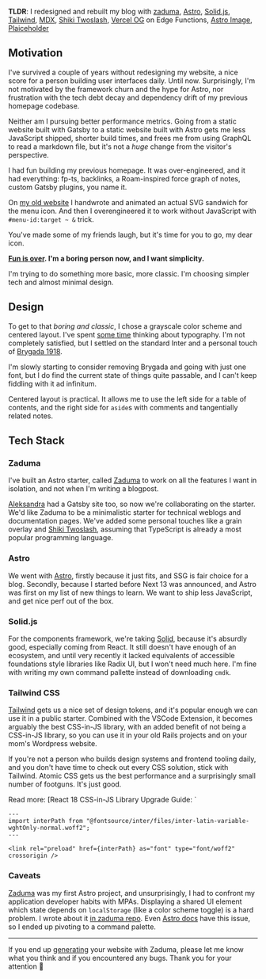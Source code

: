 <div class="full-w-child">

**TLDR**: I redesigned and rebuilt my blog with [zaduma], [Astro],
[Solid.js][solid], [Tailwind], [MDX], [Shiki Twoslash][shiki-twoslash], [Vercel
OG][vercel-og] on Edge Functions, [Astro Image][astro-image], [Plaiceholder]

</div>

[zaduma]: https://github.com/hasparus/zaduma
[astro]: https://astro.build/
[solid]: https://www.solidjs.com/
[tailwind]: https://tailwindcss.com/
[mdx]: https://mdxjs.com/
[shiki-twoslash]: https://shikijs.github.io/twoslash/
[vercel-og]:
  https://vercel.com/docs/concepts/functions/edge-functions/og-image-generation
[astro-image]: https://docs.astro.build/en/guides/integrations-guide/image/
[plaiceholder]: https://plaiceholder.co/

## Motivation

I've survived a couple of years without redesigning my website, a nice score for
a person building user interfaces daily. Until now. Surprisingly, I'm not
motivated by the framework churn and the hype for Astro, nor frustration with
the tech debt decay and dependency drift of my previous homepage codebase.

Neither am I pursuing better performance metrics. Going from a static website
built with Gatsby to a static website built with Astro gets me less JavaScript
shipped, shorter build times, and frees me from using GraphQL to read a markdown
file, but it's not a _huge_ change from the visitor's perspective.

I had fun building my previous homepage. It was over-engineered, and it had
everything: fp-ts, backlinks, a Roam-inspired force graph of notes, custom
Gatsby plugins, you name it.

On [my old website](https://old-hasparus.netlify.app/) I handwrote and animated
an actual SVG sandwich for the menu icon. And then I overengineered it to work
without JavaScript with `#menu-id:target ~ &` trick.


<aside>
  You've made some of my friends laugh, but it's time for you to go, my dear
  icon.
  <Hamburger style="margin-top: 4px" />
</aside>

**[Fun is over](/posts/2022-and-change.mdx). I'm a boring person now, and I want
simplicity.**

I'm trying to do something more basic, more classic. I'm choosing simpler tech
and almost minimal design.

## Design

To get to that _boring and classic_, I chose a grayscale color scheme and
centered layout. I've spent
[some time](https://twitter.com/darylginn/status/1620371874609008640?s=20&t=pwuhIlc1LPfcH4K_xarZkg)
thinking about typography. I'm not completely satisfied, but I settled on the
standard Inter and a personal touch of
[Brygada 1918](https://fonts.google.com/specimen/Brygada+1918).

I'm slowly starting to consider removing Brygada and going with just one font,
but I do find the current state of things quite passable, and I can't keep
fiddling with it ad infinitum.

Centered layout is practical. It allows me to use the left side for a table of
contents, and the right side for `aside`s with comments and tangentially related
notes.

## Tech Stack

### Zaduma

I've built an Astro starter, called [Zaduma] to work on all the features I want
in isolation, and not when I'm writing a blogpost.

[Aleksandra] had a Gatsby site too, so now we're collaborating on the starter.
We'd like Zaduma to be a minimalistic starter for technical weblogs and
documentation pages. We've added some personal touches like a grain overlay and
[Shiki Twoslash][shiki-twoslash], assuming that TypeScript is already a most
popular programming language.

[aleksandra]: https://aleksandra.codes

### Astro

We went with [Astro], firstly because it just fits, and SSG is fair choice for a
blog. Secondly, because I started before Next 13 was announced, and Astro was
first on my list of new things to learn. We want to ship less JavaScript, and
get nice perf out of the box.

### Solid.js

For the components framework, we're taking [Solid], because it's absurdly good,
especially coming from React. It still doesn't have enough of an ecosystem, and
until very recently it lacked equivalents of accessible foundations style
libraries like Radix UI, but I won't need much here. I'm fine with writing my
own command pallette instead of downloading `cmdk`.

### Tailwind CSS

[Tailwind] gets us a nice set of design tokens, and it's popular enough we can
use it in a public starter. Combined with the VSCode Extension, it becomes
arguably the best CSS-in-JS library, with an added benefit of not being a
CSS-in-JS library, so you can use it in your old Rails projects and on your
mom's Wordpress website.

If you're not a person who builds design systems and frontend tooling daily, and
you don't have time to check out every CSS solution, stick with Tailwind.
Atomic&nbsp;CSS gets us the best performance and a surprisingly small number of
footguns. It's just good.

<aside>
Read more:
[React 18 CSS-in-JS Library Upgrade Guide: `<style>`](https://github.com/reactwg/react-18/discussions/110)
[@sebmarkbage on Atomic CSS](https://twitter.com/sebmarkbage/status/1529622371333709825)
</aside>

[Vercel OG][vercel-og] takes care of social card pictures. It was a bit of an
investment to set it up on Vercel Edge Functions with Astro, but I feel it will
pay off.

## Performance

### Metrics

There are some perf improvements that could have been done on my old site, but
it was still all green.


<Table class="hsp--measurements">
  <thead>
    <tr>
      <td>Mobile with Gatsby</td>
      <td>Desktop with Gatsby</td>
    </tr>
  </thead>
  <tbody>
    <tr>
      <td>
        <Image
          width={644}
          height={560}
          src="/2023-homepage-rebuild/old-mobile.png"
        />
      </td>
      <td>
        <Image
          width={644}
          height={560}
          src="/2023-homepage-rebuild/old-desktop.png"
        />
      </td>
    </tr>
  </tbody>
</Table>

With Astro, Astro Image and [Plaiceholder], we top that. Turns out a black and
white website with little to no content is pretty fast. May not be much to
celebrate, but getting a [FCP](https://web.dev/fcp/) under one second, and 4x100
scores on [web.dev/measure](https://web.dev/measure/) makes me smile a bit.

<Table class="hsp--measurements">
  <thead>
    <tr>
      <td>Mobile with Astro</td>
      <td>Desktop with Astro</td>
    </tr>
  </thead>
  <tbody>
    <tr>
      <td>
        <Image
          width={644}
          height={539}
          src="/2023-homepage-rebuild/zaduma-mobile.png"
        />
      </td>
      <td>
        <Image
          width={644}
          height={539}
          src="/2023-homepage-rebuild/zaduma-desktop.png"
        />
      </td>
    </tr>
    <tr>
      <td>
        <Image
          width={644}
          height={539}
          src="/2023-homepage-rebuild/zaduma-with-image-mobile.png"
        />
      </td>
      <td>
        <Image
          width={644}
          height={539}
          src="/2023-homepage-rebuild/zaduma-with-image-desktop.png"
        />
      </td>
    </tr>
  </tbody>
</Table>

### Preloading fonts

Preloading Inter helps me get away with `font-display: block`. I realize it's
silly, and I should use `swap`, but my eyes strongly prefer invisible text over
Flash Of Unstyled Text.

<style>
  {`.preloading { font-size: 0.75rem !important; padding-top: 0; padding-bottom: 0; }`}
</style>

```astro class="preloading"
---
import interPath from "@fontsource/inter/files/inter-latin-variable-wghtOnly-normal.woff2";
---

<link rel="preload" href={interPath} as="font" type="font/woff2" crossorigin />
```

### Caveats

[Zaduma] was my first Astro project, and unsurprisingly, I had to confront my
application developer habits with MPAs. Displaying a shared UI element which
state depends on `localStorage` (like a color scheme toggle) is a hard problem.
I wrote about it
[in zaduma repo](https://github.com/hasparus/zaduma/blob/main/docs/tradeoffs-and-limitations.md#trade-offs--limitations).
Even [Astro docs](https://docs.astro.build/en/getting-started/) have this issue,
so I ended up pivoting to a command palette.

---

If you end up [generating](https://github.com/hasparus/zaduma/generate) your
website with Zaduma, please let me know what you think and if you encountered
any bugs. Thank you for your attention 🙏
